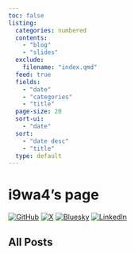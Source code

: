```yaml
---
toc: false
listing:
  categories: numbered
  contents:
    - "blog"
    - "slides"
  exclude:
    filename: "index.qmd"
  feed: true
  fields:
    - "date"
    - "categories"
    - "title"
  page-size: 20
  sort-ui:
    - "date"
  sort:
    - "date desc"
    - "title"
  type: default
---
```


# i9wa4's page

[![GitHub](https://img.shields.io/badge/GitHub-181717.svg?logo=github&logoColor=white)](https://github.com/i9wa4)
[![X](https://img.shields.io/badge/X_(Twitter)-000000.svg?logo=x&logoColor=white)](https://x.com/i9wa4_)
[![Bluesky](https://img.shields.io/badge/Bluesky-0285FF.svg?logo=bluesky&logoColor=white)](https://bsky.app/profile/i9wa4.bsky.social)
[![LinkedIn](https://img.shields.io/badge/LinkedIn-0A66C2.svg?logo=linkedin&logoColor=white)](https://www.linkedin.com/in/daiki-mawatari/)

## All Posts

